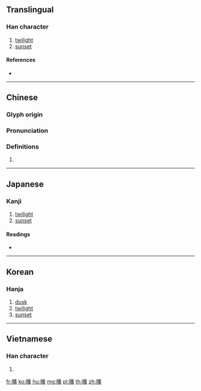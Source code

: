 ==Translingual==

===Han character===
{{Han char|rn=72|rad=日|as=14|sn=18|four=62031|canj=AHGF|ids=⿰日熏}}

# [[twilight]]
# [[sunset]]

====References====
* {{Han ref|kx=0501.080|dkj=14224|dj=0871.170|hdz=21539.140|uh=66DB|ud=26331|bh=EFDB|bd=61403}}

----

==Chinese==
{{zh-forms}}

===Glyph origin===
{{Han etym}}

===Pronunciation===
{{zh-pron
|m=xūn
|c=fan1
|mc=y
|oc=y
|ma=
|cat=n
}}

===Definitions===
{{zh-hanzi}}

# {{rfdef|lang=zh}}

----

==Japanese==

===Kanji===
{{ja-kanji|grade=|rs=日14}}

# [[twilight]]
# [[sunset]]

====Readings====
* {{ja-readings|on=[[くん]] (kun)|kun=[[たそがれ]] (tasogare)}}

----

==Korean==

===Hanja===
{{ko-hanja|hangeul=훈|eumhun=|rv=hun|mr=hun|y=hwun}}

# [[dusk]]
# [[twilight]]
# [[sunset]]

----

==Vietnamese==

===Han character===
{{vi-hantu|[[huân]]|rs=日14}}

# {{defn|lang=vi|sort=日14}}

[[fr:曛]]
[[ko:曛]]
[[hu:曛]]
[[mg:曛]]
[[pl:曛]]
[[th:曛]]
[[zh:曛]]
